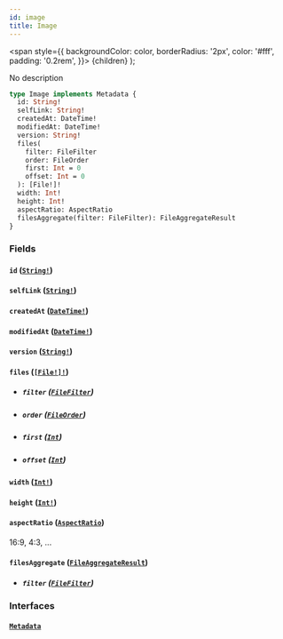 ```yaml
---
id: image
title: Image
---
```


<span
style={{
      backgroundColor: color,
      borderRadius: '2px',
      color: '#fff',
      padding: '0.2rem',
    }}>
{children}
</span>
);

No description

```graphql
type Image implements Metadata {
  id: String!
  selfLink: String!
  createdAt: DateTime!
  modifiedAt: DateTime!
  version: String!
  files(
    filter: FileFilter
    order: FileOrder
    first: Int = 0
    offset: Int = 0
  ): [File!]!
  width: Int!
  height: Int!
  aspectRatio: AspectRatio
  filesAggregate(filter: FileFilter): FileAggregateResult
}
```

### Fields

#### `id` ([`String!`](/docs/schema/scalars/string))

#### `selfLink` ([`String!`](/docs/schema/scalars/string))

#### `createdAt` ([`DateTime!`](/docs/schema/scalars/date-time))

#### `modifiedAt` ([`DateTime!`](/docs/schema/scalars/date-time))

#### `version` ([`String!`](/docs/schema/scalars/string))

#### `files` ([`[File!]!`](/docs/schema/objects/file))

- ##### `filter` ([`FileFilter`](/docs/schema/inputs/file-filter))

- ##### `order` ([`FileOrder`](/docs/schema/inputs/file-order))

- ##### `first` ([`Int`](/docs/schema/scalars/int))

- ##### `offset` ([`Int`](/docs/schema/scalars/int))

#### `width` ([`Int!`](/docs/schema/scalars/int))

#### `height` ([`Int!`](/docs/schema/scalars/int))

#### `aspectRatio` ([`AspectRatio`](/docs/schema/enums/aspect-ratio))

16:9, 4:3, ...

#### `filesAggregate` ([`FileAggregateResult`](/docs/schema/objects/file-aggregate-result))

- ##### `filter` ([`FileFilter`](/docs/schema/inputs/file-filter))

### Interfaces

#### [`Metadata`](/docs/schema/interfaces/metadata)
